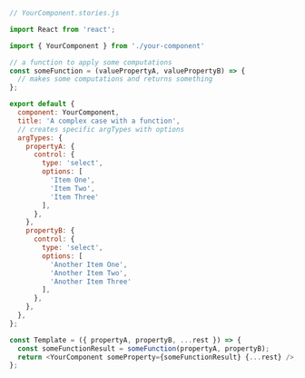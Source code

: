 ```js
// YourComponent.stories.js

import React from 'react';

import { YourComponent } from './your-component'

// a function to apply some computations
const someFunction = (valuePropertyA, valuePropertyB) => {
  // makes some computations and returns something
};

export default {
  component: YourComponent,
  title: 'A complex case with a function',
  // creates specific argTypes with options
  argTypes: {
    propertyA: {
      control: {
        type: 'select',
        options: [
          'Item One', 
          'Item Two', 
          'Item Three'
        ],
      },
    },
    propertyB: {
      control: {
        type: 'select',
        options: [
          'Another Item One', 
          'Another Item Two', 
          'Another Item Three'
        ],
      },
    },
  },
};

const Template = ({ propertyA, propertyB, ...rest }) => {
  const someFunctionResult = someFunction(propertyA, propertyB);
  return <YourComponent someProperty={someFunctionResult} {...rest} />;
};
```
